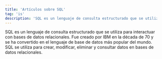 ```yaml
---
title: 'Artículos sobre SQL'
tag: 'is'
description: 'SQL es un lenguaje de consulta estructurado que se utiliza para interactuar con bases de datos relacionales. Fue creado por IBM en la década de 70 y se ha convertido en el lenguaje de base de datos más popular del mundo. SQL se utiliza para crear, modificar, eliminar y consultar datos en bases de datos relacionales.'
---
```


SQL es un lenguaje de consulta estructurado que se utiliza para interactuar con bases de datos relacionales. Fue creado por IBM en la década de 70 y se ha convertido en el lenguaje de base de datos más popular del mundo. SQL se utiliza para crear, modificar, eliminar y consultar datos en bases de datos relacionales.
